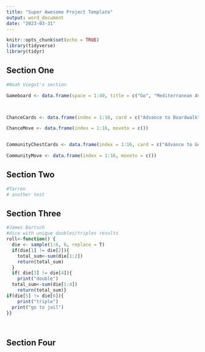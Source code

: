 ```yaml
---
title: "Super Awesome Project Template"
output: word_document
date: "2023-03-31"
---
```


```r
knitr::opts_chunk$set(echo = TRUE)
library(tidyverse)
library(tidyr)
```

## Section One

```r
#Noah Viegut's section

Gameboard <- data.frame(space = 1:40, title = c("Go", "Mediterranean Avenue", "Community Chest", "Baltic Avenue", "Income Tax", "Reading Railroad", "Oriental Avenue", "Chance", "Vermont Avenue", "Connecticut Avenue", "Jail / Just Visiting", "St. Charles Place", "Electric Company", "States Avenue", "Virginia Avenue", "Pennsylvania Railroad", "St. James Place", "Community Chest", "Tennessee Avenue", "New York Avenue", "Free Parking", "Kentucky Avenue", "Chance", "Indiana Avenue", "Illinois Avenue", "B. & O. Railroad", "Atlantic Avenue", "Ventnor Avenue", "Water Works", "Marvin Gardens", "Go To Jail", "Pacific Avenue", "North Carolina Avenue", "Community Chest", "Pennsylvania Avenue", "Short Line", "Chance", "Park Place", "Luxury Tax", "Boardwalk"))



ChanceCards <- data.frame(index = 1:16, card = c("Advance to Boardwalk", "Advance to Go (Collect $200)", "Advance to Illinois Avenue. If you pass Go, collect $200", "Advance to St. Charles Place. If you pass Go, collect $200", "Advance to the nearest Railroad. If unowned, you may buy it from the Bank. If owned, pay wonder twice the rental to which they are otherwise entitled", "Advance to the nearest Railroad. If unowned, you may buy it from the Bank. If owned, pay wonder twice the rental to which they are otherwise entitled", "Advance token to nearest Utility. If unowned, you may buy it from the Bank. If owned, throw dice and pay owner a total ten times amount thrown.", "Bank pays you dividend of $50", "Get Out of Jail Free", "Go Back 3 Spaces", "Go to Jail. Go directly to Jail, do not pass Go, do not collect $200", "Make general repairs on all your property. For each house pay $25. For each hotel pay $100", "Speeding fine $15", "Take a trip to Reading Railroad. If you pass Go, collect $200", "You have been elected Chairman of the Board. Pay each player $50", "Your building loan matures. Collect $150"))

ChanceMove <- data.frame(index = 1:16, moveto = c())


CommunityChestCards <- data.frame(index = 1:16, card = c("Advance to Go (Collect $200)", "Bank error in your favor. Collect $200", "Doctor’s fee. Pay $50", "From sale of stock you get $50", "Get Out of Jail Free", "Go to Jail. Go directly to jail, do not pass Go, do not collect $200", "Holiday fund matures. Receive $100", "Income tax refund. Collect $20", "It is your birthday. Collect $10 from every player", "Life insurance matures. Collect $100", "Pay hospital fees of $100", "Pay school fees of $50", "Receive $25 consultancy fee", "You are assessed for street repair. $40 per house. $115 per hotel", "You have won second prize in a beauty contest. Collect $10", "You inherit $100"))

CommunityMove <- data.frame(index = 1:16, moveto = c())

```


## Section Two

```r
#Tarren
# another test
```

## Section Three

```r
#James Bartsch
#dice with unique doubles/triples results
roll<-function() {
  die <- sample(1:6, 6, replace = T)
  if(die[1] != die[2]){
    total_sum<-sum(die[1:2])
    return(total_sum)
  }
  if( die[3] != die[4]){
    print("double")
  total_sum<-sum(die[1:4])
    return(total_sum)}
if(die[5] != die[6]){
    print("triple")
  print("go to jail")
}}




```



## Section Four

```r

```
